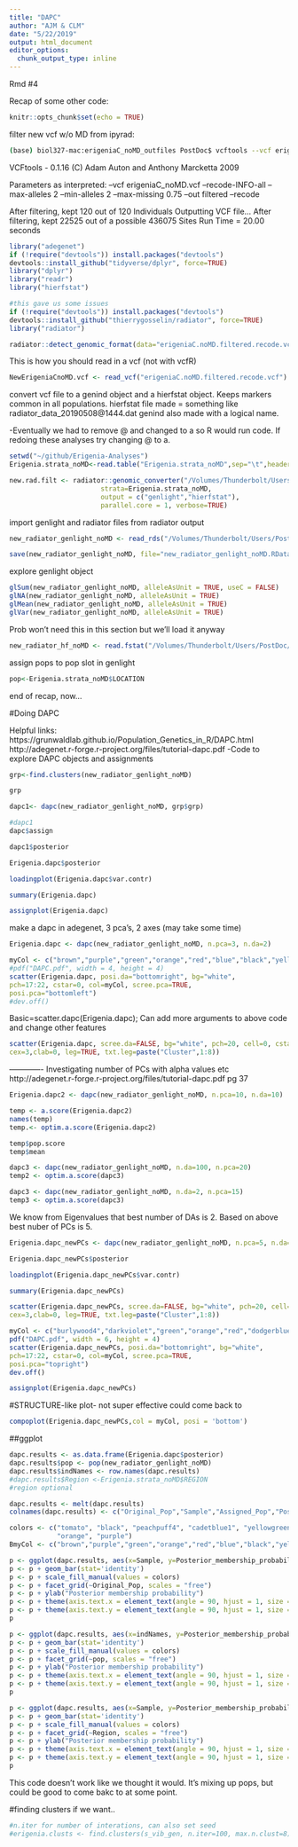 ```yaml
---
title: "DAPC"
author: "AJM & CLM"
date: "5/22/2019"
output: html_document
editor_options: 
  chunk_output_type: inline
---
```

Rmd #4 


Recap of some other code:
```r
knitr::opts_chunk$set(echo = TRUE)
```

filter new vcf w/o MD from ipyrad:
```bash
(base) biol327-mac:erigeniaC_noMD_outfiles PostDoc$ vcftools --vcf erigeniaC_noMD.vcf --recode --recode-INFO-all --min-alleles 2 --max-alleles 2 --max-missing 0.75 --out filtered
```
VCFtools - 0.1.16
(C) Adam Auton and Anthony Marcketta 2009

Parameters as interpreted:
	--vcf erigeniaC_noMD.vcf
	--recode-INFO-all
	--max-alleles 2
	--min-alleles 2
	--max-missing 0.75
	--out filtered
	--recode

After filtering, kept 120 out of 120 Individuals
Outputting VCF file...
After filtering, kept 22525 out of a possible 436075 Sites
Run Time = 20.00 seconds

```r
library("adegenet")
if (!require("devtools")) install.packages("devtools")
devtools::install_github("tidyverse/dplyr", force=TRUE)
library("dplyr")
library("readr")
library("hierfstat")
```


```r
#this gave us some issues
if (!require("devtools")) install.packages("devtools")
devtools::install_github("thierrygosselin/radiator", force=TRUE)
library("radiator")
```

```r
radiator::detect_genomic_format(data="erigeniaC.noMD.filtered.recode.vcf")
```
This is how you should read in a vcf (not with vcfR)
```r
NewErigeniaCnoMD.vcf <- read_vcf("erigeniaC.noMD.filtered.recode.vcf")
```

convert vcf file to a genind object and a hierfstat object. Keeps markers common in all populations. hierfstat file made = something like radiator_data_20190508@1444.dat
genind also made with a logical name.

-Eventually we had to remove @ and changed to a so R would run code. If redoing these analyses try changing @ to a.


```r
setwd("~/github/Erigenia-Analyses")
Erigenia.strata_noMD<-read.table("Erigenia.strata_noMD",sep="\t",header=TRUE)
```
```r
new.rad.filt <- radiator::genomic_converter("/Volumes/Thunderbolt/Users/PostDoc/Github/Erigenia-Analyses/erigeniaC.noMD.filtered.recode.vcf",
                       strata=Erigenia.strata_noMD,
                       output = c("genlight","hierfstat"),
                       parallel.core = 1, verbose=TRUE)
```

import genlight and radiator files from radiator output
```r
new_radiator_genlight_noMD <- read_rds("/Volumes/Thunderbolt/Users/PostDoc/Github/Erigenia-Analyses/296_radiator_genomic_converter_20190522a1616/radiator_genlight_20190522a1618.RData")
```
```r
save(new_radiator_genlight_noMD, file="new_radiator_genlight_noMD.RData")
```
explore genlight object 
```r
glSum(new_radiator_genlight_noMD, alleleAsUnit = TRUE, useC = FALSE)
glNA(new_radiator_genlight_noMD, alleleAsUnit = TRUE)
glMean(new_radiator_genlight_noMD, alleleAsUnit = TRUE)
glVar(new_radiator_genlight_noMD, alleleAsUnit = TRUE)
```

Prob won't need this in this section but we'll load it anyway
```r
new_radiator_hf_noMD <- read.fstat("/Volumes/Thunderbolt/Users/PostDoc/Github/Erigenia-Analyses/296_radiator_genomic_converter_20190522a1616/radiator_data_20190522a1616.dat", na.s = c("0","00","000","0000","00000","000000","NA"))
```

assign pops to pop slot in genlight
```r
pop<-Erigenia.strata_noMD$LOCATION
```

end of recap, now...

#Doing DAPC

Helpful links: 
https://grunwaldlab.github.io/Population_Genetics_in_R/DAPC.html
http://adegenet.r-forge.r-project.org/files/tutorial-dapc.pdf
 -Code to explore DAPC objects and assignments
```r
grp<-find.clusters(new_radiator_genlight_noMD)
```
```r
grp
```
```r
dapc1<- dapc(new_radiator_genlight_noMD, grp$grp)
```
```r
#dapc1
dapc$assign
```
```r
dapc1$posterior
```
```r
Erigenia.dapc$posterior
```
```r
loadingplot(Erigenia.dapc$var.contr)
```
```r
summary(Erigenia.dapc)
```

```r
assignplot(Erigenia.dapc)
```

make a dapc in adegenet, 3 pca's, 2 axes (may take some time)
```r
Erigenia.dapc <- dapc(new_radiator_genlight_noMD, n.pca=3, n.da=2)
```


```r
myCol <- c("brown","purple","green","orange","red","blue","black","yellow")
#pdf("DAPC.pdf", width = 4, height = 4)
scatter(Erigenia.dapc, posi.da="bottomright", bg="white",
pch=17:22, cstar=0, col=myCol, scree.pca=TRUE,
posi.pca="bottomleft")
#dev.off()
```

Basic=scatter.dapc(Erigenia.dapc); Can add more arguments  to above code and change other features

```r
scatter(Erigenia.dapc, scree.da=FALSE, bg="white", pch=20, cell=0, cstar=0, col=colors, solid=.4,
cex=3,clab=0, leg=TRUE, txt.leg=paste("Cluster",1:8))
```



------------- Investigating number of PCs with alpha values etc
http://adegenet.r-forge.r-project.org/files/tutorial-dapc.pdf pg 37

```r
Erigenia.dapc2 <- dapc(new_radiator_genlight_noMD, n.pca=10, n.da=10)

```
```r
temp <- a.score(Erigenia.dapc2)
names(temp)
temp.<- optim.a.score(Erigenia.dapc2)
```
```r
temp$pop.score
temp$mean
```

```r
dapc3 <- dapc(new_radiator_genlight_noMD, n.da=100, n.pca=20)
temp2 <- optim.a.score(dapc3)
```
```r
dapc3 <- dapc(new_radiator_genlight_noMD, n.da=2, n.pca=15)
temp3 <- optim.a.score(dapc3)
```

We know from Eigenvalues that best number of DAs is 2. Based on above best nuber of PCs is 5. 


```r
Erigenia.dapc_newPCs <- dapc(new_radiator_genlight_noMD, n.pca=5, n.da=2)

```
```r
Erigenia.dapc_newPCs$posterior
```

```r
loadingplot(Erigenia.dapc_newPCs$var.contr)
```
```r
summary(Erigenia.dapc_newPCs)
```

```r
scatter(Erigenia.dapc_newPCs, scree.da=FALSE, bg="white", pch=20, cell=0, cstar=0, col=colors, solid=.4,
cex=3,clab=0, leg=TRUE, txt.leg=paste("Cluster",1:8))
```

```r
myCol <- c("burlywood4","darkviolet","green","orange","red","dodgerblue3","black","gold2")
pdf("DAPC.pdf", width = 6, height = 4)
scatter(Erigenia.dapc_newPCs, posi.da="bottomright", bg="white",
pch=17:22, cstar=0, col=myCol, scree.pca=TRUE,
posi.pca="topright")
dev.off()
```


```r
assignplot(Erigenia.dapc_newPCs)
```


#STRUCTURE-like plot- not super effective could  come back to
```r
compoplot(Erigenia.dapc_newPCs,col = myCol, posi = 'bottom')
```
##ggplot

```r
dapc.results <- as.data.frame(Erigenia.dapc$posterior)
dapc.results$pop <- pop(new_radiator_genlight_noMD)
dapc.results$indNames <- row.names(dapc.results)
#dapc.results$Region <-Erigenia.strata_noMD$REGION
#region optional
```

```r
dapc.results <- melt(dapc.results)
colnames(dapc.results) <- c("Original_Pop","Sample","Assigned_Pop","Posterior_membership_probability")
```

```r
colors <- c("tomato", "black", "peachpuff4", "cadetblue1", "yellowgreen", "darkturquoise", 
            "orange", "purple")
BmyCol <- c("brown","purple","green","orange","red","blue","black","yellow")
```

```r
p <- ggplot(dapc.results, aes(x=Sample, y=Posterior_membership_probability, fill=Assigned_Pop))
p <- p + geom_bar(stat='identity')
p <- p + scale_fill_manual(values = colors)
p <- p + facet_grid(~Original_Pop, scales = "free")
p <- p + ylab("Posterior membership probability")
p <- p + theme(axis.text.x = element_text(angle = 90, hjust = 1, size = 8))
p <- p + theme(axis.text.y = element_text(angle = 90, hjust = 1, size = 8))
p
```

```r
p <- ggplot(dapc.results, aes(x=indNames, y=Posterior_membership_probability, fill=Assigned_Pop))
p <- p + geom_bar(stat='identity')
p <- p + scale_fill_manual(values = colors)
p <- p + facet_grid(~pop, scales = "free")
p <- p + ylab("Posterior membership probability")
p <- p + theme(axis.text.x = element_text(angle = 90, hjust = 1, size = 8))
p <- p + theme(axis.text.y = element_text(angle = 90, hjust = 1, size = 8))
p
```
```r
p <- ggplot(dapc.results, aes(x=Sample, y=Posterior_membership_probability, fill=Assigned_Pop))
p <- p + geom_bar(stat='identity')
p <- p + scale_fill_manual(values = colors)
p <- p + facet_grid(~Region, scales = "free")
p <- p + ylab("Posterior membership probability")
p <- p + theme(axis.text.x = element_text(angle = 90, hjust = 1, size = 8))
p <- p + theme(axis.text.y = element_text(angle = 90, hjust = 1, size = 8))
p
```
This code doesn't work like we thought it would. It's mixing up pops, but could be good to come bakc to at some point. 





#finding clusters if we want.. 
```r
#n.iter for number of interations, can also set seed
#erigenia.clusts <- find.clusters(s_vib_gen, n.iter=100, max.n.clust=8)
```
